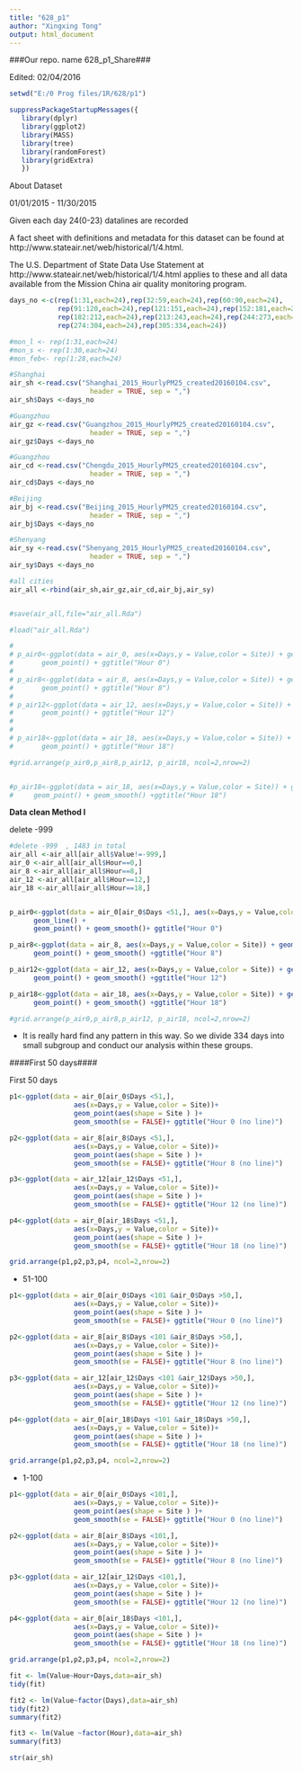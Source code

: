 ```yaml
---
title: "628_p1"
author: "Xingxing Tong"
output: html_document
---
```


###Our repo. name 628_p1_Share###

Edited: 02/04/2016




```r
setwd("E:/0 Prog files/1R/628/p1")

suppressPackageStartupMessages({
   library(dplyr) 
   library(ggplot2) 
   library(MASS)
   library(tree)
   library(randomForest)
   library(gridExtra)
   })
```

About Dataset

01/01/2015 - 11/30/2015

Given each day 24(0-23) datalines are recorded

A fact sheet with definitions and metadata for this dataset can be found at http://www.stateair.net/web/historical/1/4.html.

The U.S. Department of State Data Use Statement at http://www.stateair.net/web/historical/1/4.html applies to these and all data available from the Mission China air quality monitoring program.

```r


days_no <-c(rep(1:31,each=24),rep(32:59,each=24),rep(60:90,each=24),
            rep(91:120,each=24),rep(121:151,each=24),rep(152:181,each=24),
            rep(182:212,each=24),rep(213:243,each=24),rep(244:273,each=24),
            rep(274:304,each=24),rep(305:334,each=24))

#mon_l <- rep(1:31,each=24)
#mon_s <- rep(1:30,each=24)
#mon_feb<- rep(1:28,each=24)

#Shanghai
air_sh <-read.csv("Shanghai_2015_HourlyPM25_created20160104.csv", 
                    header = TRUE, sep = ",")
air_sh$Days <-days_no

#Guangzhou
air_gz <-read.csv("Guangzhou_2015_HourlyPM25_created20160104.csv", 
                    header = TRUE, sep = ",")
air_gz$Days <-days_no

#Guangzhou
air_cd <-read.csv("Chengdu_2015_HourlyPM25_created20160104.csv", 
                    header = TRUE, sep = ",")
air_cd$Days <-days_no

#Beijing
air_bj <-read.csv("Beijing_2015_HourlyPM25_created20160104.csv", 
                    header = TRUE, sep = ",")
air_bj$Days <-days_no

#Shenyang
air_sy <-read.csv("Shenyang_2015_HourlyPM25_created20160104.csv", 
                    header = TRUE, sep = ",")
air_sy$Days <-days_no

#all cities
air_all <-rbind(air_sh,air_gz,air_cd,air_bj,air_sy)


#save(air_all,file="air_all.Rda")

#load("air_all.Rda")

# 
# p_air0<-ggplot(data = air_0, aes(x=Days,y = Value,color = Site)) + geom_line() + 
#       geom_point() + ggtitle("Hour 0")
# 
# p_air8<-ggplot(data = air_8, aes(x=Days,y = Value,color = Site)) + geom_line() + 
#       geom_point() + ggtitle("Hour 8")      
# 
# p_air12<-ggplot(data = air_12, aes(x=Days,y = Value,color = Site)) + geom_line() + 
#       geom_point() + ggtitle("Hour 12")     
# 
# 
# p_air18<-ggplot(data = air_18, aes(x=Days,y = Value,color = Site)) + geom_line() + 
#       geom_point() + ggtitle("Hour 18")  

#grid.arrange(p_air0,p_air8,p_air12, p_air18, ncol=2,nrow=2)


#p_air18<-ggplot(data = air_18, aes(x=Days,y = Value,color = Site)) + geom_line() + 
#     geom_point() + geom_smooth() +ggtitle("Hour 18") 

```


**Data clean Method I**

delete -999
```r
#delete -999  , 1483 in total
air_all <-air_all[air_all$Value!=-999,]
air_0 <-air_all[air_all$Hour==0,]
air_8 <-air_all[air_all$Hour==8,]
air_12 <-air_all[air_all$Hour==12,]
air_18 <-air_all[air_all$Hour==18,]


p_air0<-ggplot(data = air_0[air_0$Days <51,], aes(x=Days,y = Value,color = Site)) +
      geom_line() + 
      geom_point() + geom_smooth()+ ggtitle("Hour 0")

p_air8<-ggplot(data = air_8, aes(x=Days,y = Value,color = Site)) + geom_line() + 
      geom_point() + geom_smooth() +ggtitle("Hour 8")      

p_air12<-ggplot(data = air_12, aes(x=Days,y = Value,color = Site)) + geom_line() + 
      geom_point() + geom_smooth() +ggtitle("Hour 12")     

p_air18<-ggplot(data = air_18, aes(x=Days,y = Value,color = Site)) + geom_line() + 
      geom_point() + geom_smooth() +ggtitle("Hour 18")  

#grid.arrange(p_air0,p_air8,p_air12, p_air18, ncol=2,nrow=2)

```

- It is really hard find any pattern in this way. So we divide 334 days into small subgroup and conduct our analysis within these groups.


####First 50 days####


First 50 days

```r
p1<-ggplot(data = air_0[air_0$Days <51,], 
                aes(x=Days,y = Value,color = Site))+ 
                geom_point(aes(shape = Site ) )+
                geom_smooth(se = FALSE)+ ggtitle("Hour 0 (no line)")

p2<-ggplot(data = air_8[air_8$Days <51,], 
                aes(x=Days,y = Value,color = Site))+ 
                geom_point(aes(shape = Site ) )+
                geom_smooth(se = FALSE)+ ggtitle("Hour 8 (no line)")

p3<-ggplot(data = air_12[air_12$Days <51,], 
                aes(x=Days,y = Value,color = Site))+ 
                geom_point(aes(shape = Site ) )+
                geom_smooth(se = FALSE)+ ggtitle("Hour 12 (no line)")

p4<-ggplot(data = air_0[air_18$Days <51,], 
                aes(x=Days,y = Value,color = Site))+ 
                geom_point(aes(shape = Site ) )+
                geom_smooth(se = FALSE)+ ggtitle("Hour 18 (no line)")

grid.arrange(p1,p2,p3,p4, ncol=2,nrow=2)

```


- 51-100

```r
p1<-ggplot(data = air_0[air_0$Days <101 &air_0$Days >50,], 
                aes(x=Days,y = Value,color = Site))+ 
                geom_point(aes(shape = Site ) )+
                geom_smooth(se = FALSE)+ ggtitle("Hour 0 (no line)")

p2<-ggplot(data = air_8[air_8$Days <101 &air_8$Days >50,], 
                aes(x=Days,y = Value,color = Site))+ 
                geom_point(aes(shape = Site ) )+
                geom_smooth(se = FALSE)+ ggtitle("Hour 8 (no line)")

p3<-ggplot(data = air_12[air_12$Days <101 &air_12$Days >50,], 
                aes(x=Days,y = Value,color = Site))+ 
                geom_point(aes(shape = Site ) )+
                geom_smooth(se = FALSE)+ ggtitle("Hour 12 (no line)")

p4<-ggplot(data = air_0[air_18$Days <101 &air_18$Days >50,], 
                aes(x=Days,y = Value,color = Site))+ 
                geom_point(aes(shape = Site ) )+
                geom_smooth(se = FALSE)+ ggtitle("Hour 18 (no line)")

grid.arrange(p1,p2,p3,p4, ncol=2,nrow=2)
```





- 1-100
```r
p1<-ggplot(data = air_0[air_0$Days <101,], 
                aes(x=Days,y = Value,color = Site))+ 
                geom_point(aes(shape = Site ) )+
                geom_smooth(se = FALSE)+ ggtitle("Hour 0 (no line)")

p2<-ggplot(data = air_8[air_8$Days <101,], 
                aes(x=Days,y = Value,color = Site))+ 
                geom_point(aes(shape = Site ) )+
                geom_smooth(se = FALSE)+ ggtitle("Hour 8 (no line)")

p3<-ggplot(data = air_12[air_12$Days <101,], 
                aes(x=Days,y = Value,color = Site))+ 
                geom_point(aes(shape = Site ) )+
                geom_smooth(se = FALSE)+ ggtitle("Hour 12 (no line)")

p4<-ggplot(data = air_0[air_18$Days <101,], 
                aes(x=Days,y = Value,color = Site))+ 
                geom_point(aes(shape = Site ) )+
                geom_smooth(se = FALSE)+ ggtitle("Hour 18 (no line)")

grid.arrange(p1,p2,p3,p4, ncol=2,nrow=2)
```





```r
fit <- lm(Value~Hour+Days,data=air_sh)
tidy(fit)

fit2 <- lm(Value~factor(Days),data=air_sh)
tidy(fit2)
summary(fit2)

fit3 <- lm(Value ~factor(Hour),data=air_sh)
summary(fit3)

str(air_sh)


```